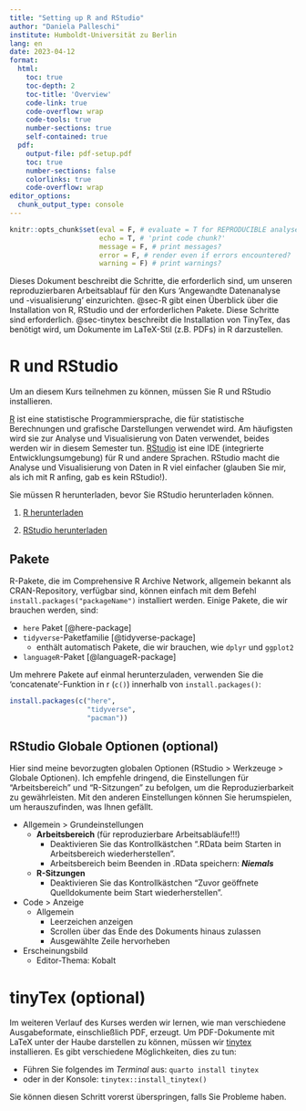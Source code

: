 ```yaml
---
title: "Setting up R and RStudio"
author: "Daniela Palleschi"
institute: Humboldt-Universität zu Berlin
lang: en
date: 2023-04-12
format:
  html:
    toc: true
    toc-depth: 2
    toc-title: 'Overview'
    code-link: true
    code-overflow: wrap
    code-tools: true
    number-sections: true
    self-contained: true
  pdf:
    output-file: pdf-setup.pdf
    toc: true
    number-sections: false
    colorlinks: true
    code-overflow: wrap
editor_options: 
  chunk_output_type: console
---
```


```r
knitr::opts_chunk$set(eval = F, # evaluate = T for REPRODUCIBLE analyses
                      echo = T, # 'print code chunk?'
                      message = F, # print messages?
                      error = F, # render even if errors encountered?
                      warning = F) # print warnings?
```

Dieses Dokument beschreibt die Schritte, die erforderlich sind, um unseren reproduzierbaren Arbeitsablauf für den Kurs 'Angewandte Datenanalyse und -visualisierung' einzurichten. @sec-R gibt einen Überblick über die Installation von R, RStudio und der erforderlichen Pakete. Diese Schritte sind erforderlich. @sec-tinytex beschreibt die Installation von TinyTex, das benötigt wird, um Dokumente im LaTeX-Stil (z.B. PDFs) in R darzustellen.

# R und RStudio {#sec-R}

Um an diesem Kurs teilnehmen zu können, müssen Sie R und RStudio installieren.

[R](https://www.r-project.org/about.html) ist eine statistische Programmiersprache, die für statistische Berechnungen und grafische Darstellungen verwendet wird. Am häufigsten wird sie zur Analyse und Visualisierung von Daten verwendet, beides werden wir in diesem Semester tun. [RStudio](https://posit.co/download/rstudio-desktop/) ist eine IDE (integrierte Entwicklungsumgebung) für R und andere Sprachen. RStudio macht die Analyse und Visualisierung von Daten in R viel einfacher (glauben Sie mir, als ich mit R anfing, gab es kein RStudio!).

Sie müssen R herunterladen, bevor Sie RStudio herunterladen können.

1. [R herunterladen](https://cran.r-project.org/)

2. [RStudio herunterladen](https://www.rstudio.com/products/rstudio/download/)

## Pakete {#sec-packages}

R-Pakete, die im Comprehensive R Archive Network, allgemein bekannt als CRAN-Repository, verfügbar sind, können einfach mit dem Befehl `install.packages("packageName")` installiert werden. Einige Pakete, die wir brauchen werden, sind:

- `here` Paket [@here-package]
- `tidyverse`-Paketfamilie [@tidyverse-package]
  - enthält automatisch Pakete, die wir brauchen, wie `dplyr` und `ggplot2`
- `languageR`-Paket [@languageR-package]
  
Um mehrere Pakete auf einmal herunterzuladen, verwenden Sie die 'concatenate'-Funktion in r (`c()`) innerhalb von `install.packages()`:

```r
install.packages(c("here", 
                   "tidyverse",
                   "pacman"))
```

## RStudio Globale Optionen (optional)

Hier sind meine bevorzugten globalen Optionen (RStudio > Werkzeuge > Globale Optionen). Ich empfehle dringend, die Einstellungen für "Arbeitsbereich" und "R-Sitzungen" zu befolgen, um die Reproduzierbarkeit zu gewährleisten. Mit den anderen Einstellungen können Sie herumspielen, um herauszufinden, was Ihnen gefällt.

  - Allgemein > Grundeinstellungen
    - **Arbeitsbereich** (für reproduzierbare Arbeitsabläufe!!!)
        + Deaktivieren Sie das Kontrollkästchen ".RData beim Starten in Arbeitsbereich wiederherstellen".
        + Arbeitsbereich beim Beenden in .RData speichern: ***Niemals***
    - **R-Sitzungen**
        + Deaktivieren Sie das Kontrollkästchen "Zuvor geöffnete Quelldokumente beim Start wiederherstellen".
  - Code > Anzeige
    - Allgemein
      + Leerzeichen anzeigen
      + Scrollen über das Ende des Dokuments hinaus zulassen
      + Ausgewählte Zeile hervorheben
  - Erscheinungsbild
    - Editor-Thema: Kobalt

# tinyTex (optional) {#sec-tinytex}

Im weiteren Verlauf des Kurses werden wir lernen, wie man verschiedene Ausgabeformate, einschließlich PDF, erzeugt. Um PDF-Dokumente mit LaTeX unter der Haube darstellen zu können, müssen wir [tinytex](https://yihui.org/tinytex/) installieren. Es gibt verschiedene Möglichkeiten, dies zu tun:

- Führen Sie folgendes im *Terminal* aus: `quarto install tinytex`
- oder in der Konsole: `tinytex::install_tinytex()`

Sie können diesen Schritt vorerst überspringen, falls Sie Probleme haben.